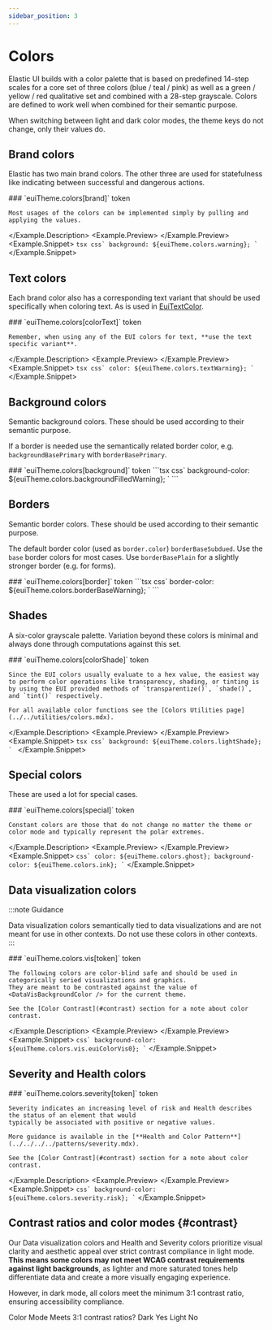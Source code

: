 ```yaml
---
sidebar_position: 3
---
```


# Colors


Elastic UI builds with a color palette that is based on predefined 14-step scales for a core set of three colors (blue / teal / pink) as well as a green / yellow / red qualitative set and combined with a 28-step grayscale.
Colors are defined to work well when combined for their semantic purpose.

When switching between light and dark color modes, the theme keys do not change, only their values do.


<ForcedColorsWarning />

## Brand colors

Elastic has two main brand colors. The other three are used for statefulness like indicating between successful and dangerous actions.


<Example>
  <Example.Description>
    ### `euiTheme.colors[brand]` <Badge color="hollow">token</Badge>

    Most usages of the colors can be implemented simply by pulling and applying the values.
  </Example.Description>
  <Example.Preview>
    <BrandColorPreview />
  </Example.Preview>
  <Example.Snippet>
    ```tsx
    css`
      background: ${euiTheme.colors.warning};
    `
    ```
  </Example.Snippet>
</Example>

<EuiSpacer />

<BrandColorsTable />

## Text colors

Each brand color also has a corresponding text variant that should be used specifically when coloring text. As is used in [EuiTextColor](../../../../components/display/text.mdx#coloring-text).


<Example>
  <Example.Description>
    ### `euiTheme.colors[colorText]` <Badge color="hollow">token</Badge>

    Remember, when using any of the EUI colors for text, **use the text specific variant**.
  </Example.Description>
  <Example.Preview>
    <TextColorPreview />
  </Example.Preview>
  <Example.Snippet>
    ```tsx
    css`
      color: ${euiTheme.colors.textWarning};
    `
    ```
  </Example.Snippet>
</Example>

<EuiSpacer />

<TextColorsTable />

## Background colors

Semantic background colors. These should be used according to their semantic purpose.

If a border is needed use the semantically related border color, e.g. `backgroundBasePrimary` with `borderBasePrimary`.


<Example>
  <Example.Description>
    ### `euiTheme.colors[background]` <Badge color="hollow">token</Badge>
  </Example.Description>
  <Example.Preview>
    <BackgroundColorPreview />
  </Example.Preview>
  <Example.Snippet>
    ```tsx
    css`
      background-color: ${euiTheme.colors.backgroundFilledWarning};
    `
    ```
  </Example.Snippet>
</Example>

<EuiSpacer />

<BackgroundColorsTable />

## Borders

Semantic border colors. These should be used according to their semantic purpose.

The default border color (used as `border.color`) `borderBaseSubdued`.
Use the `base` border colors for most cases. Use `borderBasePlain` for a slightly stronger border (e.g. for forms).


<Example>
  <Example.Description>
    ### `euiTheme.colors[border]` <Badge color="hollow">token</Badge>
  </Example.Description>
  <Example.Preview>
    <BorderColorPreview />
  </Example.Preview>
  <Example.Snippet>
    ```tsx
    css`
      border-color: ${euiTheme.colors.borderBaseWarning};
    `
    ```
  </Example.Snippet>
</Example>

<br />

<BorderColorsTable />

## Shades

A six-color grayscale palette. Variation beyond these colors is minimal and always done through computations against this set.


<Example>
  <Example.Description>
    ### `euiTheme.colors[colorShade]` <Badge color="hollow">token</Badge>

    Since the EUI colors usually evaluate to a hex value, the easiest way to perform color operations like transparency, shading, or tinting is by using the EUI provided methods of `transparentize()`, `shade()`, and `tint()` respectively.

    For all available color functions see the [Colors Utilities page](../../utilities/colors.mdx).
  </Example.Description>
  <Example.Preview>
    <ShadeColorPreview />
  </Example.Preview>
  <Example.Snippet>
    ```tsx
    css`
      background: ${euiTheme.colors.lightShade};
    `
    ```
  </Example.Snippet>
</Example>

<EuiSpacer />

<ShadeColorsTable />

## Special colors

These are used a lot for special cases.


<Example>
  <Example.Description>
    ### `euiTheme.colors[special]` <Badge color="hollow">token</Badge>

    Constant colors are those that do not change no matter the theme or color mode and typically represent the polar extremes.
  </Example.Description>
  <Example.Preview>
    <SpecialColorsPreview />
  </Example.Preview>
  <Example.Snippet>
    ```
    css`
      color: ${euiTheme.colors.ghost};
      background-color: ${euiTheme.colors.ink};
    `
    ```
  </Example.Snippet>
</Example>

<EuiSpacer />

<SpecialColorsTable />

## Data visualization colors

:::note Guidance

Data visualization colors semantically tied to data visualizations and are not meant for use in other contexts. Do not use these colors in other contexts.
:::



<Example>
  <Example.Description>
    ### `euiTheme.colors.vis[token]` <Badge color="hollow">token</Badge>

    The following colors are color-blind safe and should be used in categorically seried visualizations and graphics.
    They are meant to be contrasted against the value of <DataVisBackgroundColor /> for the current theme.

    See the [Color Contrast](#contrast) section for a note about color contrast.
  </Example.Description>
  <Example.Preview>
    <DataVisColorsPreview />
  </Example.Preview>
  <Example.Snippet>
    ```
    css`
      background-color: ${euiTheme.colors.vis.euiColorVis0};
    `
    ```
  </Example.Snippet>
</Example>

<EuiSpacer />

<DataVisColorsTable />
<DataVisColorsBehindTextColorsTable />

## Severity and Health colors


<Example>
  <Example.Description>
    ### `euiTheme.colors.severity[token]` <Badge color="hollow">token</Badge>

    Severity indicates an increasing level of risk and Health describes the status of an element that would 
    typically be associated with positive or negative values.

    More guidance is available in the [**Health and Color Pattern**](../../../../patterns/severity.mdx).

    See the [Color Contrast](#contrast) section for a note about color contrast.
  </Example.Description>
  <Example.Preview>
    <SeverityColorsPreview />
  </Example.Preview>
  <Example.Snippet>
    ```
    css`
      background-color: ${euiTheme.colors.severity.risk};
    `
    ```
  </Example.Snippet>
</Example>

<EuiSpacer />

<SeverityColorsTable />

## Contrast ratios and color modes {#contrast}

Our Data visualization colors and Health and Severity colors prioritize visual clarity and aesthetic appeal over strict contrast compliance in light mode. **This means some colors may not meet WCAG contrast requirements against light backgrounds**, as lighter and more saturated tones help differentiate data and create a more visually engaging experience.

However, in dark mode, all colors meet the minimum 3:1 contrast ratio, ensuring accessibility compliance. 



<EuiTable>
  <EuiTableHeader>
    <EuiTableHeaderCell>Color Mode</EuiTableHeaderCell>
    <EuiTableHeaderCell>Meets 3:1 contrast ratios?</EuiTableHeaderCell>
  </EuiTableHeader>
  <EuiTableRow>
    <EuiTableRowCell>Dark</EuiTableRowCell>
    <EuiTableRowCell>Yes</EuiTableRowCell>
  </EuiTableRow>
  <EuiTableRow>
    <EuiTableRowCell>Light</EuiTableRowCell>
    <EuiTableRowCell>No</EuiTableRowCell>
  </EuiTableRow>
</EuiTable>
